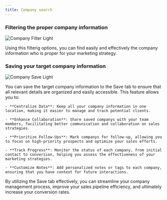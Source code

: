 ```yaml
---
title: Company search
---
```


### Filtering the proper company information

<img
  className="ml-16 block rounded-2xl shadow-lg dark:hidden"
  src="/images/company-search-001.png"
  alt="Company Filter Light"
/>

Using this filterig options, you can find easily and effectively the company information who is proper for your marketing strategy.

### Saving your target company information

<img
  className="ml-16 block rounded-2xl shadow-lg dark:hidden"
  src="/images/company-search-002-save.png"
  alt="Company Save Light"
/>

You can save the target company information to the Save tab to ensure that all relevant details are organized and easily accessible. This feature allows you to:

    - **Centralize Data**: Keep all your company information in one location, making it easier to manage and track potential clients.

    - **Enhance Collaboration**: Share saved companys with your team members, facilitating better communication and collaboration on sales strategies.

    - **Prioritize Follow-Ups**: Mark companys for follow-up, allowing you to focus on high-priority prospects and optimize your sales efforts.

    - **Track Progress**: Monitor the status of each company, from initial contact to conversion, helping you assess the effectiveness of your marketing strategies.

    - **Customize Notes**: Add personalized notes or tags to each company, ensuring that you have context for future interactions.

By utilizing the Save tab effectively, you can streamline your company management process, improve your sales pipeline efficiency, and ultimately increase your conversion rates.
